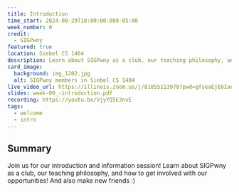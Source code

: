 ```yaml
---
title: Introduction
time_start: 2024-08-29T18:00:00.000-05:00
week_number: 0
credit:
  - SIGPwny
featured: true
location: Siebel CS 1404
description: Learn about SIGPwny as a club, our teaching philosophy, and how to get involved with our opportunities!
card_image:
  background: img_1202.jpg
  alt: SIGPwny members in Siebel CS 1404
live_video_url: https://illinois.zoom.us/j/81855113978?pwd=gfseaEjE6IaobUdL92Om7FdTxv4OVq.1
slides: week-00_-introduction.pdf
recording: https://youtu.be/VjyYQ5E3nvE
tags:
  - welcome
  - intro
---
```

## Summary
Join us for our introduction and information session! Learn about SIGPwny as a club, our teaching philosophy, and how to get involved with our opportunities! And also make new friends :)
